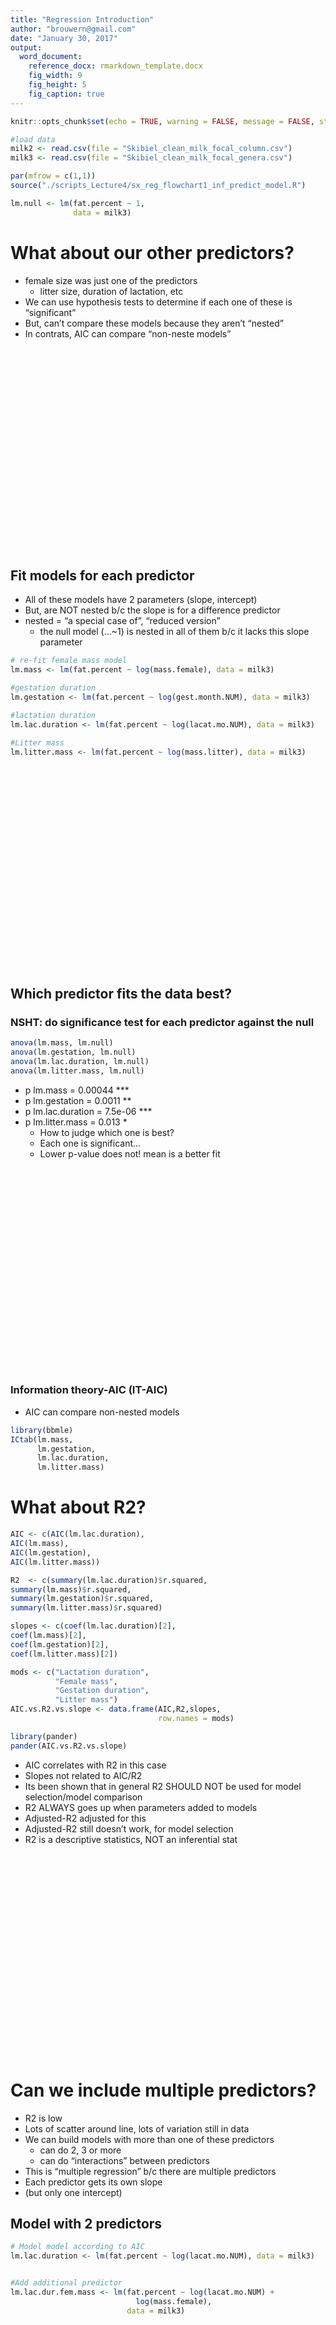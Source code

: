 ```yaml
---
title: "Regression Introduction"
author: "brouwern@gmail.com"
date: "January 30, 2017"
output:
  word_document:
    reference_docx: rmarkdown_template.docx
    fig_width: 9
    fig_height: 5
    fig_caption: true
---
```



```r
knitr::opts_chunk$set(echo = TRUE, warning = FALSE, message = FALSE, strip.white = FALSE, cache = TRUE)
```


```r
#load data
milk2 <- read.csv(file = "Skibiel_clean_milk_focal_column.csv")
milk3 <- read.csv(file = "Skibiel_clean_milk_focal_genera.csv")
```


```r
par(mfrow = c(1,1))
source("./scripts_Lecture4/sx_reg_flowchart1_inf_predict_model.R")

lm.null <- lm(fat.percent ~ 1,
              data = milk3)

```

# What about our other predictors?

* female size was just one of the predictors
    + litter size, duration of lactation, etc
* We can use hypothesis tests to determine if each one of these is "significant"
* But, can't compare these models because they aren't "nested"
* In contrats, AIC can compare "non-neste models"


<br><br><br><br><br><br><br><br><br><br><br><br><br><br><br><br><br><br><br>



## Fit models for each predictor

* All of these models have 2 parameters (slope, intercept)
* But, are NOT nested b/c the slope is for a difference predictor
* nested = "a special case of", "reduced version"
    + the null model (...~1) is nested in all of them b/c it lacks this slope parameter

```r
# re-fit female mass model
lm.mass <- lm(fat.percent ~ log(mass.female), data = milk3)

#gestation duration
lm.gestation <- lm(fat.percent ~ log(gest.month.NUM), data = milk3)

#lactation duration
lm.lac.duration <- lm(fat.percent ~ log(lacat.mo.NUM), data = milk3)

#Litter mass
lm.litter.mass <- lm(fat.percent ~ log(mass.litter), data = milk3)

```


<br><br><br><br><br><br><br><br><br><br><br><br><br><br><br><br><br><br><br>


## Which predictor fits the data best?

### NSHT: do significance test for each predictor against the null

```r
anova(lm.mass, lm.null)
anova(lm.gestation, lm.null)
anova(lm.lac.duration, lm.null)
anova(lm.litter.mass, lm.null)
```

* p lm.mass         = 0.00044 ***
* p lm.gestation    = 0.0011 **
* p lm.lac.duration = 7.5e-06 ***
* p lm.litter.mass  = 0.013 *
    + How to judge which one is best?
    + Each one is significant...
    + Lower p-value does not! mean is a better fit

<br><br><br><br><br><br><br><br><br><br><br><br><br><br><br><br><br><br><br>


### Information theory-AIC (IT-AIC)

* AIC can compare non-nested models
```r
library(bbmle)
ICtab(lm.mass,
      lm.gestation,
      lm.lac.duration,
      lm.litter.mass)
```


# What about R2?

```r

AIC <- c(AIC(lm.lac.duration),
AIC(lm.mass),
AIC(lm.gestation),
AIC(lm.litter.mass))

R2  <- c(summary(lm.lac.duration)$r.squared,
summary(lm.mass)$r.squared,
summary(lm.gestation)$r.squared,
summary(lm.litter.mass)$r.squared)

slopes <- c(coef(lm.lac.duration)[2],
coef(lm.mass)[2],
coef(lm.gestation)[2],
coef(lm.litter.mass)[2])

mods <- c("Lactation duration",
          "Female mass",
          "Gestation duration",
          "Litter mass")
AIC.vs.R2.vs.slope <- data.frame(AIC,R2,slopes,
                                 row.names = mods)

```

```r
library(pander)
pander(AIC.vs.R2.vs.slope)
```

* AIC correlates with R2 in this case
* Slopes not related to AIC/R2
* Its been shown that in general R2 SHOULD NOT be used for model selection/model comparison
* R2 ALWAYS goes up when parameters added to models
* Adjusted-R2 adjusted for this
* Adjusted-R2 still doesn't work, for model selection
* R2 is a descriptive statistics, NOT an inferential stat



<br><br><br><br><br><br><br><br><br><br><br><br><br><br><br><br><br><br><br>


# Can we include multiple predictors?

* R2 is low
* Lots of scatter around line, lots of variation still in data
* We can build models with more than one of these predictors
    + can do 2, 3 or more
    + can do "interactions" between predictors
* This is "multiple regression" b/c there are multiple predictors
* Each predictor gets its own slope
* (but only one intercept)


## Model with 2 predictors
```r
# Model model according to AIC
lm.lac.duration <- lm(fat.percent ~ log(lacat.mo.NUM), data = milk3)


#Add additional predictor
lm.lac.dur.fem.mass <- lm(fat.percent ~ log(lacat.mo.NUM) +
                            log(mass.female), 
                          data = milk3)

```


<br><br><br><br><br><br><br><br><br><br><br><br><br><br><br><br><br><br><br>

## Summary of model w/2 predictors

```r
summary(lm.lac.dur.fem.mass)
```

* female mass NOT significant...
* but it was on its own when run previously
* Why would this happen?




# Should we include multiple predictors?

```r
par(mfrow = c(2,2))

#Mass vs lactation duration
plot(log(lacat.mo.NUM) ~ log(mass.female),
     data = milk3,
     ylab = "Log(lactation dur.",
     pch = 18,
     cex =2,
     main = "Mass vs lactation duration")
cor.x <- round(with(milk3,cor(log(lacat.mo.NUM), log(mass.female))),3)
cor. <-expression(paste(rho,"=0.75"))
mtext(text = cor.)

#Mass vs Gestation duration
plot(log(gest.month.NUM) ~ log(mass.female),
     data = milk3,
     ylab = "Log(gestation dur.)",
     pch = 18,
     cex =2,
     main = "Mass vs Gestation duration")

#maternal Mass vs Litter mass
plot(log(mass.litter) ~ log(mass.female),
     data = milk3,
     ylab = "Log(Liter mass)",
     pch = 18,
     cex =2,
     main = "Maternal Mass vs LItter mass duration")



#Lactation vs. gestation duration
plot(log(gest.month.NUM) ~ log(lacat.mo.NUM),
     data = milk3,
     ylab = "Log(Gestation dur)",
     pch = 18,
     cex =2,
     main = "Lactation vs. gestation duration")

```

* All of our predictors are highly correlated with each other
* "collinearity" of predictory or "multicollinearity" is major problem in regression


<br><br><br><br><br><br><br><br><br><br><br><br><br><br><br><br><br>


## Hard-code logs 

This will make the following code easier to do

```r
milk3$mass.fem.log <- log(milk3$mass.female)
milk3$lacat.mo.log <- log(milk3$lacat.mo.NUM)
milk3$gest.month.log <- log(milk3$gest.month.NUM)
milk3$mass.litter.log <- log(milk3$mass.litter)

```

<br>


# Pairs plots

* use pairs(..,lower.panel = NULL)
```r
par(mfrow = c(1,1))
pairs(milk3[,c("fat.percent",
                    "mass.fem.log",
                    "lacat.mo.log",
                    "gest.month.log",
                    "mass.litter.log")],
      lower.panel = NULL)

```


# Add smoother & correlations

* see ?pairs and example using  panel.cor()

```r
panel.cor <- function(x, y, digits = 2, prefix = "", cex.cor, ...)
{
    usr <- par("usr"); on.exit(par(usr))
    par(usr = c(0, 1, 0, 1))
    r <- abs(cor(x, y))
    txt <- format(c(r, 0.123456789), digits = digits)[1]
    txt <- paste0(prefix, txt)
    if(missing(cex.cor)) cex.cor <- 0.8/strwidth(txt)
    text(0.5, 0.5, 
         txt#, 
         #cex = cex.cor * r
         )
}

pairs(milk3[,c("fat.percent",
                    "mass.fem.log",
                    "lacat.mo.log",
                    "gest.month.log",
                    "mass.litter.log")],
      lower.panel = panel.cor,
      col = 1,
      panel = panel.smooth)

```

<br><br><br><br><br><br><br><br><br><br><br><br><br><br><br><br><br><br>

